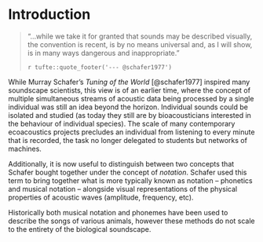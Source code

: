 # Introduction {#intro}

> "...while we take it for granted that sounds may be described visually, the convention is recent, is by no means universal and, as I will show, is in many ways dangerous and inappropriate."
>
> `r tufte::quote_footer('--- @schafer1977')`

While Murray Schafer's _Tuning of the World_ [@schafer1977] inspired many soundscape scientists, this view is of an earlier time, where the concept of multiple simultaneous streams of acoustic data being processed by a single individual was still an idea beyond the horizon. Individual sounds could be isolated and studied (as today they still are by bioacousticians interested in the behaviour of individual species). The scale of many contemporary ecoacoustics projects precludes an individual from listening to every minute that is recorded, the task no longer delegated to students but networks of machines. 

Additionally, it is now useful to distinguish between two concepts that Schafer bought together under the concept of _notation_. Schafer used this term to bring together what is more typically known as notation -- phonetics and musical notation -- alongside visual representations of the physical properties of acoustic waves (amplitude, frequency, etc).

Historically both musical notation and phonemes have been used to describe the songs of various animals, however these methods do not scale to the entirety of the biological soundscape.